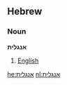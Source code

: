 ==Hebrew==

===Noun=== <!--Does Hebrew have Proper nouns? -->
'''אנגלית'''
# [[English]]

[[he:אנגלית]]
[[nl:אנגלית]]